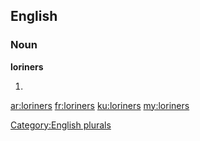 ==English==

===Noun===
'''loriners'''

# {{plural of|loriner}}

[[Category:English plurals]]

[[ar:loriners]]
[[fr:loriners]]
[[ku:loriners]]
[[my:loriners]]